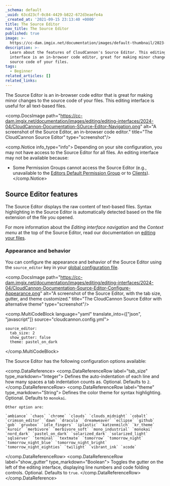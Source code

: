 ```yaml
---
_schema: default
_uuid: 63cd23cf-0c84-4429-b822-672d3eaefe4a
_created_at: '2021-09-15 23:13:40 +0000'
title: The Source Editor
nav_title: The Source Editor
published: true
image: >-
  https://cc-dam.imgix.net/documentation/images/default-thumbnail/2023-Q4/CloudCannon-Documentation-Thumbnail.png
description: >-
  Learn about the features of CloudCannon's Source Editor. This editing
  interface is an in-browser code editor, great for making minor changes to the
  source code of your files.
tags:
  - Beginner
related_articles: []
related_links:
---
```

The Source Editor is an in-browser code editor that is great for making minor changes to the source code of your files. This editing interface is useful for all text-based files.

<comp.DocsImage path="https://cc-dam.imgix.net/documentation/images/editing/editing-interfaces/2024-04/CloudCannon-Documentation-SOurce-Editor-Navigation.png" alt="A screenshot of the Source Editor, an in-browser code editor." title="The CloudCannon Source Editor" type="screenshot"/>

<comp.Notice info_type="info">
  Depending on your site configuration, you may not have access to the Source Editor for all files. An editing interface may not be available because:

  * Some Permission Groups cannot access the Source Editor (e.g., unavailable to the [Editors Default Permission Group](/documentation/articles/what-are-default-permission-groups/#editors) or to [Clients](/documentation/articles/share-a-site-with-client-sharing/)).
</comp.Notice>

## Source Editor features

The Source Editor displays the raw content of text-based files. Syntax highlighting in the Source Editor is automatically detected based on the file extension of the file you opened.

For more information about the *Editing interface navigation* and the *Context menu* at the top of the Source Editor, read our documentation on [editing your files](/documentation/articles/edit-your-files).

### Appearance and behavior

You can configure the appearance and behavior of the Source Editor using the `source_editor` key in your [global configuration file](/documentation/articles/create-a-global-configuration-file/).

<comp.DocsImage path="https://cc-dam.imgix.net/documentation/images/editing/editing-interfaces/2024-04/CloudCannon-Documentation-Source-Editor-Configure-Appearance.png" alt="A screenshot of the Source Editor, with the tab size, gutter, and theme customized." title="The CloudCannon Source Editor with alternative theme" type="screenshot"/>

<comp.MultiCodeBlock language="yaml" translate_into={["json", "javascript"]} source="cloudcannon.config.yml">
```
source_editor:
  tab_size: 2
  show_gutter: false
  theme: pastel_on_dark
```
</comp.MultiCodeBlock>

The Source Editor has the following configuration options available:

<comp.DataReference>
  <comp.DataReferenceRow label="tab_size" type_markdown="Integer">
    Defines the auto-indentation of each line and how many spaces a tab indentation counts as. Optional. Defaults to `2`.
  </comp.DataReferenceRow>
  <comp.DataReferenceRow label="theme" type_markdown="String">
    Defines the color theme for syntax highlighting. Optional. Defaults to `monokai`.

    Other option are:

    `ambiance` `chaos` `chrome` `clouds` `clouds_midnight` `cobalt` `crimson_editor` `dawn` `dracula` `dreamweaver` `eclipse` `github` `gob` `gruvbox` `idle_fingers` `iplastic` `katzenmilch` `kr_theme` `kuroir` `merbivore` `merbivore_soft` `mono_industrial` `monokai` `nord_dark` `pastel_on_dark` `solarized_dark` `solarized_light` `sqlserver` `terminal` `textmate` `tomorrow` `tomorrow_night` `tomorrow_night_blue` `tomorrow_night_bright` `tomorrow_night_eighties` `twilight` `vibrant_ink` `xcode`
  </comp.DataReferenceRow>
  <comp.DataReferenceRow label="show_gutter" type_markdown="Boolean">
    Toggles the gutter on the left of the editing interface, displaying line numbers and code folding controls. Optional. Defaults to `true`.
  </comp.DataReferenceRow>
</comp.DataReference>